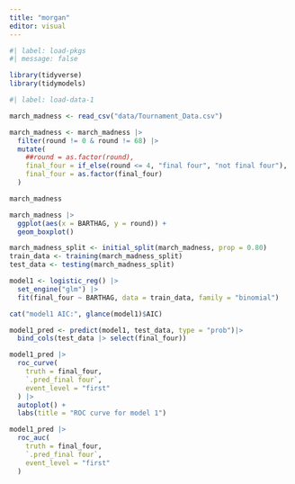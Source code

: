 ```yaml
---
title: "morgan"
editor: visual
---
```


```r

#| label: load-pkgs
#| message: false

library(tidyverse)
library(tidymodels)
```

```r
#| label: load-data-1

march_madness <- read_csv("data/Tournament_Data.csv")

march_madness <- march_madness |>
  filter(round != 0 & round != 68) |>
  mutate(
    ##round = as.factor(round),
    final_four = if_else(round <= 4, "final four", "not final four"),
    final_four = as.factor(final_four)
  )

march_madness

```

```r
march_madness |> 
  ggplot(aes(x = BARTHAG, y = round)) +
  geom_boxplot()


```

```r
march_madness_split <- initial_split(march_madness, prop = 0.80) 
train_data <- training(march_madness_split)
test_data <- testing(march_madness_split) 

model1 <- logistic_reg() |>
  set_engine("glm") |>
  fit(final_four ~ BARTHAG, data = train_data, family = "binomial")

cat("model1 AIC:", glance(model1)$AIC)
```

```r
model1_pred <- predict(model1, test_data, type = "prob")|>  
  bind_cols(test_data |> select(final_four))

model1_pred |>
  roc_curve(
    truth = final_four,
    `.pred_final four`,
    event_level = "first"
  ) |>
  autoplot() +
  labs(title = "ROC curve for model 1")
```

```r

model1_pred |>
  roc_auc(
    truth = final_four,
    `.pred_final four`, 
    event_level = "first" 
  ) 
```

